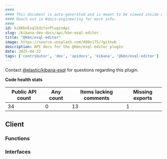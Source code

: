 ```yaml
---
####
#### This document is auto-generated and is meant to be viewed inside our experimental, new docs system.
#### Reach out in #docs-engineering for more info.
####
id: kibKbnEsqlEditorPluginApi
slug: /kibana-dev-docs/api/kbn-esql-editor
title: "@kbn/esql-editor"
image: https://source.unsplash.com/400x175/?github
description: API docs for the @kbn/esql-editor plugin
date: 2025-04-22
tags: ['contributor', 'dev', 'apidocs', 'kibana', '@kbn/esql-editor']
---
```




Contact [@elastic/kibana-esql](https://github.com/orgs/elastic/teams/kibana-esql) for questions regarding this plugin.

**Code health stats**

| Public API count  | Any count | Items lacking comments | Missing exports |
|-------------------|-----------|------------------------|-----------------|
| 34 | 0 | 13 | 1 |

## Client

### Functions
<DocDefinitionList data={kbnEsqlEditorObj.client.functions}/>

### Interfaces
<DocDefinitionList data={kbnEsqlEditorObj.client.interfaces}/>

